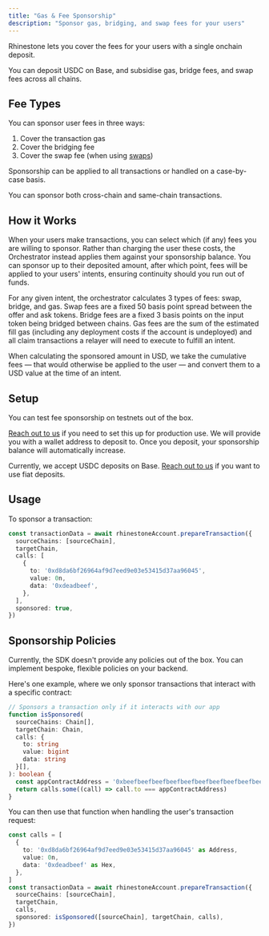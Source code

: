 ```yaml
---
title: "Gas & Fee Sponsorship"
description: "Sponsor gas, bridging, and swap fees for your users"
---
```


Rhinestone lets you cover the fees for your users with a single onchain deposit.

You can deposit USDC on Base, and subsidise gas, bridge fees, and swap fees across all chains.

## Fee Types

You can sponsor user fees in three ways:

1) Cover the transaction gas
2) Cover the bridging fee
3) Cover the swap fee (when using [swaps](../intents/swaps))

Sponsorship can be applied to all transactions or handled on a case-by-case basis.

You can sponsor both cross-chain and same-chain transactions.

## How it Works

When your users make transactions, you can select which (if any) fees you are willing to sponsor. Rather than charging the user these costs, the Orchestrator instead applies them against your sponsorship balance. You can sponsor up to their deposited amount, after which point, fees will be applied to your users' intents, ensuring continuity should you run out of funds.

For any given intent, the orchestrator calculates 3 types of fees: swap, bridge, and gas. Swap fees are a fixed 50 basis point spread between the offer and ask tokens. Bridge fees are a fixed 3 basis points on the input token being bridged between chains. Gas fees are the sum of the estimated fill gas (including any deployment costs if the account is undeployed) and all claim transactions a relayer will need to execute to fulfill an intent. 

When calculating the sponsored amount in USD, we take the cumulative fees — that would otherwise be applied to the user — and convert them to a USD value at the time of an intent.

## Setup

You can test fee sponsorship on testnets out of the box.

[Reach out to us](http://t.me/kurt_larsen) if you need to set this up for production use. We will provide you with a wallet address to deposit to. Once you deposit, your sponsorship balance will automatically increase.

Currently, we accept USDC deposits on Base. [Reach out to us](http://t.me/kurt_larsen) if you want to use fiat deposits.

## Usage

To sponsor a transaction:

```ts {11}
const transactionData = await rhinestoneAccount.prepareTransaction({
  sourceChains: [sourceChain],
  targetChain,
  calls: [
    {
      to: '0xd8da6bf26964af9d7eed9e03e53415d37aa96045',
      value: 0n,
      data: '0xdeadbeef',
    },
  ],
  sponsored: true,
})
```

## Sponsorship Policies

Currently, the SDK doesn't provide any policies out of the box. You can implement bespoke, flexible policies on your backend.

Here's one example, where we only sponsor transactions that interact with a specific contract:

```ts
// Sponsors a transaction only if it interacts with our app
function isSponsored(
  sourceChains: Chain[],
  targetChain: Chain,
  calls: {
    to: string
    value: bigint
    data: string
  }[],
): boolean {
  const appContractAddress = '0xbeefbeefbeefbeefbeefbeefbeefbeefbeefbeef'
  return calls.some((call) => call.to === appContractAddress)
}
```

You can then use that function when handling the user's transaction request:

```ts {12}
const calls = [
  {
    to: '0xd8da6bf26964af9d7eed9e03e53415d37aa96045' as Address,
    value: 0n,
    data: '0xdeadbeef' as Hex,
  },
]
const transactionData = await rhinestoneAccount.prepareTransaction({
  sourceChains: [sourceChain],
  targetChain,
  calls,
  sponsored: isSponsored([sourceChain], targetChain, calls),
})
```
